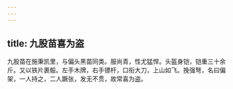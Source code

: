 ```yaml
---
---
---
```

title: 九股苗喜为盗
---



九股苗在施秉凯里，与偏头黑苗同类。服尚青，性尤猛悍。头盔身铠，铠重三十余斤。又以铁片裹骽。左手木牌，右手镖杆，口衔大刀，上山如飞。挽强弩，名曰偏架，一人持之，二人蹶张，发无不贯，故常喜为盗。